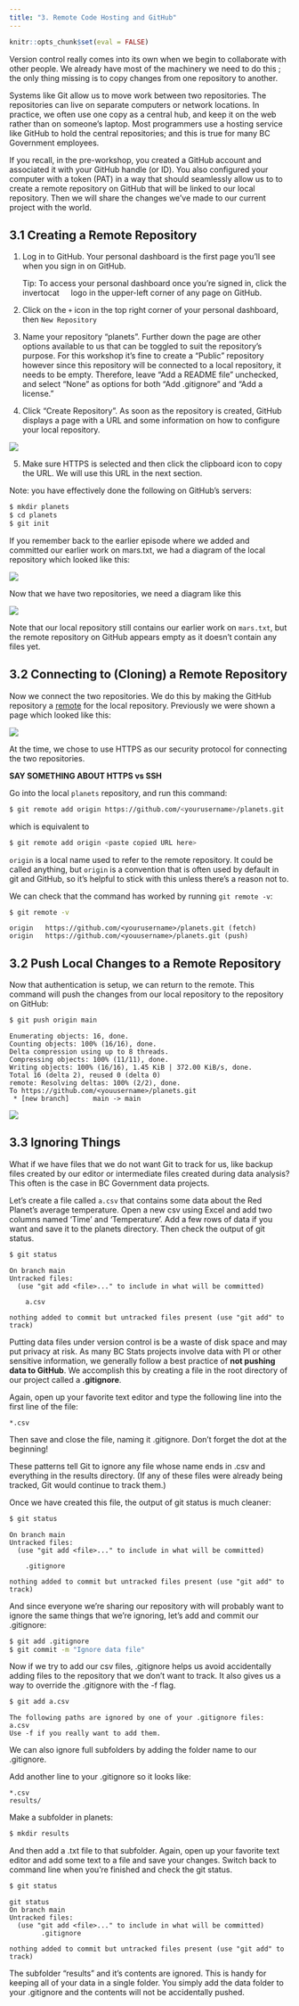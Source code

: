 ```yaml
---
title: "3. Remote Code Hosting and GitHub"
---
```


```r
knitr::opts_chunk$set(eval = FALSE)
```

Version control really comes into its own when we begin to collaborate with other people. We already have most of the machinery we need to do this ; the only thing missing is to copy changes from one repository to another.

Systems like Git allow us to move work between two repositories. The repositories can live on separate computers or network locations. In practice, we often use one copy as a central hub, and keep it on the web rather than on someone’s laptop. Most programmers use a hosting service like GitHub to hold the central repositories; and this is true for many BC Government employees.

If you recall, in the pre-workshop, you created a GitHub account and associated it with your GitHub handle (or ID). You also configured your computer with a token (PAT) in a way that should seamlessly allow us to to create a remote repository on GitHub that will be linked to our local repository. Then we will share the changes we’ve made to our current project with the world.

## 3.1 **Creating a Remote Repository**

1.  Log in to GitHub. Your personal dashboard is the first page you'll see when you sign in on GitHub.

    Tip: To access your personal dashboard once you're signed in, click the invertocat ![](images/github-mark.png){width="13"} logo in the upper-left corner of any page on GitHub.

2.  Click on the `+` icon in the top right corner of your personal dashboard, then `New Repository`

3.  Name your repository “planets”. Further down the page are other options available to us that can be toggled to suit the repository's purpose. For this workshop it's fine to create a "Public" repository however since this repository will be connected to a local repository, it needs to be empty. Therefore, leave “Add a README file” unchecked, and select “None” as options for both “Add .gitignore” and “Add a license.”

4.  Click "Create Repository". As soon as the repository is created, GitHub displays a page with a URL and some information on how to configure your local repository.

![](images/clipboard-3105004005.png)

5.  Make sure HTTPS is selected and then click the clipboard icon to copy the URL. We will use this URL in the next section.

Note: you have effectively done the following on GitHub's servers:

```bash
$ mkdir planets
$ cd planets
$ git init
```

If you remember back to the earlier episode where we added and committed our earlier work on mars.txt, we had a diagram of the local repository which looked like this:

![](../figures/tracking-changes.png)

Now that we have two repositories, we need a diagram like this

![](../materials/images/git-freshly-made-github-repo.svg)

Note that our local repository still contains our earlier work on `mars.txt`, but the remote repository on GitHub appears empty as it doesn’t contain any files yet.

## **3.2 Connecting to (Cloning) a Remote Repository**

Now we connect the two repositories. We do this by making the GitHub repository a [remote](https://swcarpentry.github.io/git-novice/reference.html#remote) for the local repository. Previously we were shown a page which looked like this:

![](images/clipboard-321009940.png)

At the time, we chose to use HTTPS as our security protocol for connecting the two repositories.

**SAY SOMETHING ABOUT HTTPS vs SSH**

Go into the local `planets` repository, and run this command:

```bash
$ git remote add origin https://github.com/<yourusername>/planets.git
```

which is equivalent to

```bash
$ git remote add origin <paste copied URL here>
```

`origin` is a local name used to refer to the remote repository. It could be called anything, but `origin` is a convention that is often used by default in git and GitHub, so it’s helpful to stick with this unless there’s a reason not to.

We can check that the command has worked by running `git remote -v`:

```bash
$ git remote -v
```

``` bash-output-box
origin   https://github.com/<yourusername>/planets.git (fetch)
origin   https://github.com/<youusername>/planets.git (push)
```

## **3.2 Push Local Changes to a Remote Repository**

Now that authentication is setup, we can return to the remote. This command will push the changes from our local repository to the repository on GitHub:

```bash
$ git push origin main
```

``` bash-output-box
Enumerating objects: 16, done.
Counting objects: 100% (16/16), done.
Delta compression using up to 8 threads.
Compressing objects: 100% (11/11), done.
Writing objects: 100% (16/16), 1.45 KiB | 372.00 KiB/s, done.
Total 16 (delta 2), reused 0 (delta 0)
remote: Resolving deltas: 100% (2/2), done.
To https://github.com/<youusername>/planets.git
 * [new branch]      main -> main
```

![](../materials/images/github-repo-after-first-push.svg)

## **3.3 Ignoring Things**

What if we have files that we do not want Git to track for us, like backup files created by our editor or intermediate files created during data analysis? This often is the case in BC Government data projects.

Let's create a file called `a.csv` that contains some data about the Red Planet's average temperature. Open a new csv using Excel and add two columns named 'Time' and 'Temperature'. Add a few rows of data if you want and save it to the planets directory. Then check the output of git status.

```bash
$ git status
```

``` bash-output-box
On branch main
Untracked files:
  (use "git add <file>..." to include in what will be committed)

    a.csv

nothing added to commit but untracked files present (use "git add" to track)
```

Putting data files under version control is be a waste of disk space and may put privacy at risk. As many BC Stats projects involve data with PI or other sensitive information, we generally follow a best practice of **not pushing data to GitHub**. We accomplish this by creating a file in the root directory of our project called a **.gitignore**.

Again, open up your favorite text editor and type the following line into the first line of the file:

``` bash-output-box
*.csv
```

Then save and close the file, naming it .gitignore. Don't forget the dot at the beginning!

These patterns tell Git to ignore any file whose name ends in .csv and everything in the results directory. (If any of these files were already being tracked, Git would continue to track them.)

Once we have created this file, the output of git status is much cleaner:

```bash
$ git status
```

``` bash-output-box
On branch main
Untracked files:
  (use "git add <file>..." to include in what will be committed)

    .gitignore

nothing added to commit but untracked files present (use "git add" to track)
```

And since everyone we’re sharing our repository with will probably want to ignore the same things that we’re ignoring, let’s add and commit our .gitignore:

```bash
$ git add .gitignore
$ git commit -m "Ignore data file"
```

Now if we try to add our csv files, .gitignore helps us avoid accidentally adding files to the repository that we don’t want to track. It also gives us a way to override the .gitignore with the -f flag.

```bash
$ git add a.csv
```

``` bash-output-box
The following paths are ignored by one of your .gitignore files:
a.csv
Use -f if you really want to add them.
```

We can also ignore full subfolders by adding the folder name to our .gitignore.

Add another line to your .gitignore so it looks like:

``` bash-output-box
*.csv
results/
```

Make a subfolder in planets:

```bash
$ mkdir results
```

And then add a .txt file to that subfolder. Again, open up your favorite text editor and add some text to a file and save your changes. Switch back to command line when you're finished and check the git status.

```bash
$ git status
```

``` bash-output-box
git status
On branch main
Untracked files:
  (use "git add <file>..." to include in what will be committed)
        .gitignore

nothing added to commit but untracked files present (use "git add" to track)
```

The subfolder "results" and it's contents are ignored. This is handy for keeping all of your data in a single folder. You simply add the data folder to your .gitignore and the contents will not be accidentally pushed.
